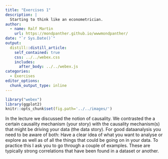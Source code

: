 ```yaml
---
title: "Exercises 1"
description: |
  Starting to think like an econometrician.
author:
  - name: Ralf Martin
    url: https://mondpanther.github.io/wwwmondpanther/
date: "`r Sys.Date()`"
output:
  distill::distill_article:
    self_contained: true
    css: ../../webex.css
    includes:
      after_body: ../../webex.js
categories:
  - Exercises
editor_options: 
  chunk_output_type: inline
---
```




```r
library("webex")
library(ggplot2)
knitr::opts_chunk$set(fig.path='../../images/')
```



In the lecture we discussed the notion of causality. We contrasted the a certain causality mechanism (your story) with the causality mechanism(s) that might be driving your data (the data story). For good dataanalysis you need to be aware of both: Have a clear idea of what you want to analyse or explore as well as of all the things that could be going on in your data. To practice this I ask you to go through a couple of examples. These are typically strong correlations that have been found in a dataset or another. 

